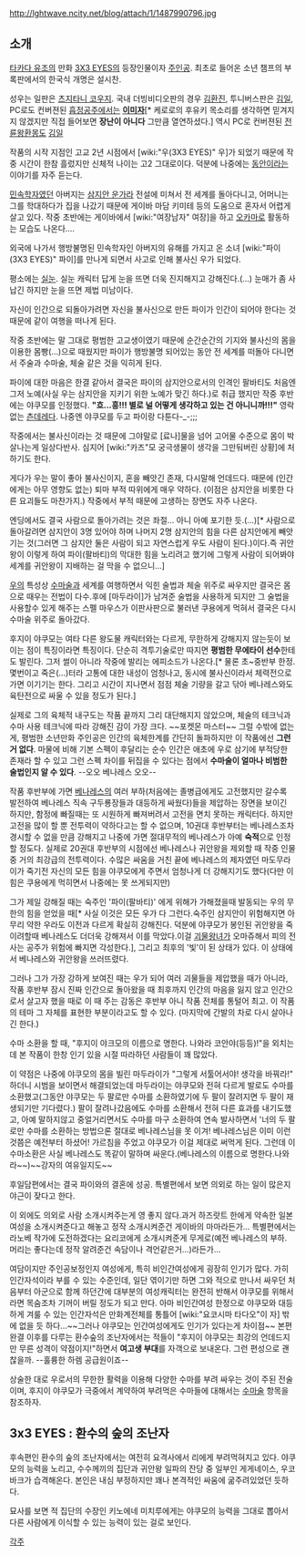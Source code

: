 http://lghtwave.ncity.net/blog/attach/1/1487990796.jpg

== 소개 ==
[[타카다 유조]]의 만화 [[3X3 EYES]]의 등장인물이자 [[주인공]]. 최초로 들어온 소년 챔프의 부록판에서의 한국식 개명은 설시찬.

성우는 일판은 [[츠지타니 코우지]]. 국내 더빙비디오판의 경우 [[김환진]], 투니버스판은 [[김일]], PC로도 컨버젼된 [[흡정공주]]에서는 '''[[이미자]]'''[* 케로로의 후유키 목소리를 생각하면 믿겨지지 않겠지만 직접 들어보면 '''장난이 아니다''' 그만큼 열연하셨다.] 역시 PC로 컨버젼된 [[전륜왕환몽]]도 [[김일]]

작품의 시작 지점인 고교 2년 시점에서 [wiki:"우(3X3 EYES)" 우]가 되었기 때문에 작중 시간이 한참 흘렀지만 신체적 나이는 고2 그대로이다. 덕분에 나중에는 [[동안]]이라는 이야기를 자주 듣는다.

[[민속학자]]였던 아버지는 [[삼지안 운가라]] 전설에 미쳐서 전 세계를 돌아다니고, 어머니는 그를 학대하다가 집을 나갔기 때문에 게이바 마담 키미테 등의 도움으로 혼자서 어렵게 살고 있다. 작중 초반에는 게이바에서 [wiki:"여장남자" 여장]을 하고 [[오카마]]로 활동하는 모습도 나온다….

외국에 나가서 행방불명된 민속학자인 아버지의 유해를 가지고 온 소녀 [wiki:"파이(3X3 EYES)" 파이]를 만나게 되면서 사고로 인해 불사신 우가 되었다.

평소에는 [[실눈]]. 실눈 캐릭터 답게 눈을 뜨면 더욱 진지해지고 강해진다.(…) 눈매가 좀 사납긴 하지만 눈을 뜨면 제법 미남이다.

자신이 인간으로 되돌아가려면 자신을 불사신으로 만든 파이가 인간이 되어야 한다는 것 때문에 같이 여행을 떠나게 된다.

작중 초반에는 말 그대로 평범한 고교생이였기 때문에 순간순간의 기지와 불사신의 몸을 이용한 몸빵(…)으로 때웠지만 파이가 행방불명 되어있는 동안 전 세계를 떠돌아 다니면서 주술과 수마술, 체술 같은 것을 익히게 된다.

파이에 대한 마음은 한결 같아서 결국은 파이의 삼지안으로서의 인격인 팔바티도 처음엔 그저 노예(사실 우는 삼지안을 지키기 위한 노예가 맞긴 하다.)로 취급 했지만 작중 후반에는 야쿠모를 인정했다. '''"흐...흥!!! 별로 널 어떻게 생각하고 있는 건 아니니까!!!"''' 영락없는 [[츤데레]]다. 나중엔 야쿠모를 두고 파이랑 다툰다-_-;;; 

작중에서는 불사신이라는 것 때문에 그야말로 [료나]물을 넘어 고어물 수준으로 몸이 박살나는게 일상다반사. 심지어 [wiki:"카즈"모 궁극생물이 생각을 그만둬버린 상황]에 처하기도 한다.

게다가 우는 말이 좋아 불사신이지, 혼을 빼앗긴 존재, 다시말해 언데드다. 때문에 (인간에게는 아무 영향도 없는) 퇴마 부적 따위에게 매우 약하다. (이점은 삼지안을 비롯한 다른 요괴들도 마찬가지.) 작중에서 부적 때문에 고생하는 장면도 자주 나온다.

엔딩에서도 결국 사람으로 돌아가려는 것은 좌절… 아니 아예 포기한 듯.(…)[* 사람으로 돌아갈려면 삼지안이 3명 있어야 하며 나머지 2명 삼지안의 힘을 다른 삼지안에게 빼앗기는 것(그러면 그 삼지안 둘은 사람이 되고 자연스럽게 우도 사람이 된다.)이다.즉 귀안왕이 이렇게 하여 파이(팔바티)의 막대한 힘을 노리려고 했기에 그렇게 사람이 되어봐야 세계를 귀안왕이 지배하는 걸 막을 수 없으니...]

[[우]]의 특성상 [[수마술]]과 세계를 여행하면서 익힌 술법과 체술 위주로 싸우지만 결국은 몸으로 때우는 전법이 다수.후에 [마두라이]가 남겨준 술법을 사용하게 되지만 그 술법을 사용할수 있게 해주는 스펠 마우스가 이판사판으로 불러낸 쿠용에게 먹혀서 결국은 다시 수마술 위주로 돌아갔다.

후지이 야쿠모는 여타 다른 왕도물 캐릭터와는 다르게, 무한하게 강해지지 않는듯이 보이는 점이 특징이라면 특징이다. 단순히 격투기술로만 따지면 '''평범한 무에타이 선수'''한테도 발린다. 그저 썰이 아니라 작중에 발리는 에피소드가 나온다.[* 물론 초~중반부 한정. 몇번이고 죽은(...)터라 고통에 대한 내성이 엄청나고, 동시에 불사신이라서 체력전으로 가면 이기기는 한다. 그리고 시간이 지나면서 점점 체술 기량을 갈고 닦아 베나레스와도 육탄전으로 싸울 수 있을 정도가 된다.]

실제로 그의 육체적 내구도는 작품 끝까지 그리 대단해지지 않았으며, 체술의 테크닉과 수마 사용 테크닉에 따라 강해진 감이 가장 크다. ~~포켓몬 마스터~~ 그럴 수밖에 없는 게, 평범한 소년만화 주인공은 인간의 육체한계를 간단히 돌파하지만 이 작품에선 '''그런 거 없다'''. 마물에 비해 기본 스펙이 후달리는 순수 인간은 애초에 우로 삼기에 부적당한 존재라 할 수 있고 그런 스펙 차이를 뒤집을 수 있다는 점에서 '''수마술이 얼마나 비범한 술법인지 알 수 있다'''. --오오 베나레스 오오--

작품 후반부에 가면 [[베나레스]]의 여러 부하(처음에는 졸병급에게도 고전했지만 갈수록 발전하여 베나레스 직속 구두룡장들과 대등하게 싸웠다)들을 제압하는 장면을 보이긴 하지만, 함정에 빠질때는 또 시원하게 빠져버려서 고전을 면치 못하는 캐릭터다. 하지만 고전을 많이 할 뿐 전투력이 약하다고는 할 수 없으며, 10권대 후반부터는 베나레스조차 경시할 수 없을 만큼 강해지고 나중에 가면 절대무적의 베나레스가 아예 '''숙적'''으로 인정할 정도다. 실제로 20권대 후반부의 시점에선 베나레스나 귀안왕을 제외할 때 작중 인물 중 거의 최강급의 전투력이다. 수많은 싸움을 거친 끝에 베나레스의 제자였던 마도무라이가 죽기전 자신의 모든 힘을 야쿠모에게 주면서 엄청나게 더 강해지기도 했다(다만 이 힘은 쿠용에게 먹히면서 나중에는 못 쓰게되지만)

그가 제일 강해질 때는 숙주인 '파이(팔바티)' 에게 위해가 가해졌을때 발동되는 우의 무한의 힘을 얻었을 때[* 사실 이것은 모든 우가 다 그런다.숙주인 삼지안이 위험해지면 아무리 약한 우라도 이전과 다르게 확실히 강해진다. 덕분에 야쿠모가 봉인된 귀안왕을 죽이려할때 베나레스도 더더욱 강해져서 이를 막았다.이걸 [[괴물왕녀]]가 오마쥬해서 피의 전사는 공주가 위험에 빠지면 각성한다.], 그리고 최후의 '빛'이 된 상태가 있다. 이 상태에서 베나레스와 귀안왕을 쓰러뜨렸다.

그러나 그가 가장 강하게 보여진 때는 우가 되어 여러 괴물들을 제압했을 때가 아니라, 작품 후반부 잠시 진짜 인간으로 돌아왔을 때 최후까지 인간의 마음을 잃지 않고 인간으로서 살고자 했을 때로 이 때 주는 감동은 후반부 아니 작품 전체를 통털어 최고. 이 작품의 테마 그 자체를 표현한 부분이라고도 할 수 있다. (마지막에 간발의 차로 다시 살아나긴 한다.)

수마 소환을 할 때, "후지이 야크모의 이름으로 명한다. 나와라 코안야(등등)!"을 외치는데 본 작품이 한창 인기 있을 시절 따라하던 사람들이 꽤 많았다. 

이 약점은 나중에 야쿠모의 몸을 빌린 마두라이가 "그렇게 서툴어서야! 생각을 바꿔라!" 하더니 시범을 보이면서 해결되었는데  마두라이는 야쿠모와 전혀 다르게 발로도 수마를 소환했고(그동안 야쿠모는 두 팔로만 수마를 소환하였기에 두 팔이 잘려지면 두 팔이 재생되기만 기다렸다.) 팔이 잘려나갔음에도 수마를 소환해서 전혀 다른 효과를 내기도했고, 아예 말하지않고 중얼거리면서도 수마를 마구 소환하여 연속 발사하면서 '너의 두 팔로만 수마를 소환하는 방법으론 절대로 베나레스님을 못 이겨! 베나레스님은 이미 이런 것쯤은 예전부터 하셨어!  가르침을 주었고 야쿠모가 이걸 제대로 써먹게 된다. 그런데 이 수마소환은 사실 베나레스도 똑같이 말하며 싸운다.(베나레스의 이름으로 명한다.나와라~~)~~강자의 여유일지도~~

후일담편에서는 결국 파이와의 결혼에 성공. 특별편에서 보면 의외로 하는 일이 많은지 야근이 잦다고 한다.

이 외에도 의외로 사람 소개시켜주는게 영 좋지 않다.과거 하즈랏트 한에게 약속한 일본 여성을 소개시켜준다고 해놓고 정작 소개시켜준건 게이바의 마마라든가... 특별편에서는 라노베 작가에 도전하겠다는 요리코에게 소개시켜준게 무게로(예전 베나레스의 부하. 머리는 좋다는데 정작 알려준건 속담이나 격언같은거...)라든가...

여담이지만 주인공보정인지 여성에게, 특히 비인간여성에게 굉장히 인기가 많다. 가히 인간자석이라 부를 수 있는 수준인데, 일단 엮이기만 하면 그와 적으로 만나서 싸우던 처음부터 아군으로 함께 하던간에 대부분의 여성캐릭터는 완전히 반해서 야쿠모를 위해서라면 목숨조차 기꺼이 버릴 정도가 되고 만다. 아마 비인간여성 한정으로 야쿠모와 대등하게 겨룰 수 있는 인간자석은 만화계전체를 통틀어 [wiki:"요코시마 타다오"이 자] 밖에 없을 듯 하다...~~그러나 야쿠모는 인간여성에게도 인기가 있다는게 차이점~~
본편 완결 이후를 다루는 환수숲의 조난자에서는 적들이 "후지이 야쿠모는 최강의 언데드지만 무른 성격이 약점이지!"하면서 '''여고생 부대'''를 자객으로 보내온다. 그런 편성으로 괜찮을까. --훌륭한 하렘 공급원이죠--

상술한 대로 우로서의 무한한 활력을 이용해 다양한 수마를 부려 싸우는 것이 주된 전술이며, 후지이 야쿠모가 극중에서 계약하여 부려먹은 수마들에 대해서는 [[수마술]] 항목을 참조하자.

== 3x3 EYES : 환수의 숲의 조난자 ==
후속편인 환수의 숲의 조난자에서는 여전히 요격사에서 리에게 부려먹혀지고 있다. 야쿠모의 능력을 노리고, 수수께끼의 집단과 귀안왕 일파의 잔당 중 일부인 게게네이스, 우코바크가 습격해온다. 본인은 내심 부정하지만 꽤나 본격적인 싸움에 굶주려있었던 듯하다.

묘사를 보면 적 집단의 수장인 키노에네 미치루에게는 야쿠모의 능력을 그대로 뽑아서 다른 사람에게 이식할 수 있는 능력이 있는 걸로 보인다.

[[각주]]
